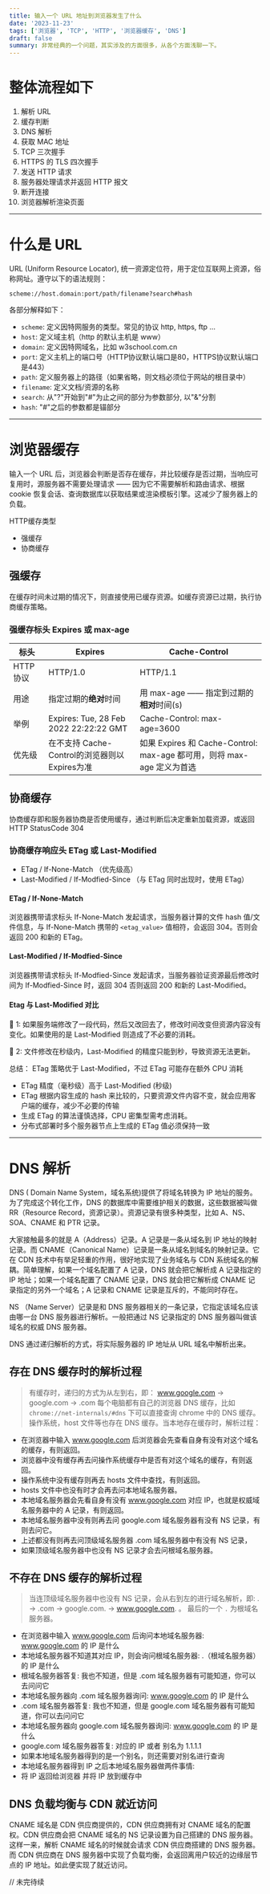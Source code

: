 ```yaml
---
title: 输入一个 URL 地址到浏览器发生了什么
date: '2023-11-23'
tags: ['浏览器', 'TCP', 'HTTP', '浏览器缓存', 'DNS']
draft: false
summary: 非常经典的一个问题，其实涉及的方面很多，从各个方面浅聊一下。
---
```


# 整体流程如下

1. 解析 URL
2. 缓存判断
3. DNS 解析
4. 获取 MAC 地址
5. TCP 三次握手
6. HTTPS 的 TLS 四次握手
7. 发送 HTTP 请求
8. 服务器处理请求并返回 HTTP 报文
9. 断开连接
10. 浏览器解析渲染页面

---

# 什么是 URL

URL (Uniform Resource Locator), 统一资源定位符，用于定位互联网上资源，俗称网址。遵守以下的语法规则：

`scheme://host.domain:port/path/filename?search#hash`

各部分解释如下：

- `scheme`: 定义因特网服务的类型。常见的协议 http, https, ftp ...
- `host`: 定义域主机（http 的默认主机是 www）
- `domain`: 定义因特网域名，比如 w3school.com.cn
- `port`: 定义主机上的端口号（HTTP协议默认端口是80，HTTPS协议默认端口是443）
- `path`: 定义服务器上的路径（如果省略，则文档必须位于网站的根目录中）
- `filename`: 定义文档/资源的名称
- `search`: 从"?"开始到"#"为止之间的部分为参数部分, 以"&"分割
- `hash`: "#"之后的参数都是锚部分

---

# 浏览器缓存

输入一个 URL 后，浏览器会判断是否存在缓存，并比较缓存是否过期，当响应可复用时，源服务器不需要处理请求 —— 因为它不需要解析和路由请求、根据 cookie 恢复会话、查询数据库以获取结果或渲染模板引擎。这减少了服务器上的负载。

HTTP缓存类型

- 强缓存
- 协商缓存

## 强缓存

在缓存时间未过期的情况下，则直接使用已缓存资源。如缓存资源已过期，执行协商缓存策略。

### 强缓存标头 Expires 或 max-age

| 标头      | Expires                                       | Cache-Control                                                          |
| --------- | --------------------------------------------- | ---------------------------------------------------------------------- |
| HTTP 协议 | HTTP/1.0                                      | HTTP/1.1                                                               |
| 用途      | 指定过期的**绝对**时间                        | 用 max-age —— 指定到过期的**相对**时间(s)                              |
| 举例      | Expires: Tue, 28 Feb 2022 22:22:22 GMT        | Cache-Control: max-age=3600                                            |
| 优先级    | 在不支持 Cache-Control的浏览器则以Expires为准 | 如果 Expires 和 Cache-Control: max-age 都可用，则将 max-age 定义为首选 |

## 协商缓存

协商缓存即和服务器协商是否使用缓存，通过判断后决定重新加载资源，或返回 HTTP StatusCode 304

### 协商缓存响应头 ETag 或 Last-Modified

- ETag / If-None-Match （优先级高）
- Last-Modified / If-Modfied-Since （与 ETag 同时出现时，使用 ETag）

#### ETag / If-None-Match

浏览器携带请求标头 If-None-Match 发起请求，当服务器计算的文件 hash 值/文件信息，与 If-None-Match 携带的 `<etag_value>` 值相符，会返回 304。否则会返回 200 和新的 ETag。

#### Last-Modified / If-Modfied-Since

浏览器携带请求标头 If-Modfied-Since 发起请求，当服务器验证资源最后修改时间为 If-Modfied-Since 时，返回 304 否则返回 200 和新的 Last-Modified。

#### Etag 与 Last-Modified 对比

🌰 1: 如果服务端修改了一段代码，然后又改回去了，修改时间改变但资源内容没有变化。如果使用的是 Last-Modified 则造成了不必要的消耗。

🌰 2: 文件修改在秒级内，Last-Modified 的精度只能到秒，导致资源无法更新。

总结： ETag 策略优于 Last-Modified，不过 ETag 可能存在额外 CPU 消耗

- ETag 精度（毫秒级）高于 Last-Modified (秒级)
- ETag 根据内容生成的 hash 来比较的，只要资源文件内容不变，就会应用客户端的缓存，减少不必要的传输
- 生成 ETag 的算法谨慎选择，CPU 密集型需考虑消耗。
- 分布式部署时多个服务器节点上生成的 ETag 值必须保持一致

---

# DNS 解析

DNS ( Domain Name System，域名系统)提供了将域名转换为 IP 地址的服务。为了完成这个转化工作，DNS 的数据库中需要维护相关的数据，这些数据被叫做 RR（Resource Record，资源记录）。资源记录有很多种类型，比如 A、NS、SOA、CNAME 和 PTR 记录。

大家接触最多的就是 A（Address）记录。A 记录是一条从域名到 IP 地址的映射记录。而 CNAME（Canonical Name）记录是一条从域名到域名的映射记录。它在 CDN 技术中有举足轻重的作用，很好地实现了业务域名与 CDN 系统域名的解耦。简单理解，如果一个域名配置了 A 记录，DNS 就会把它解析成 A 记录指定的 IP 地址；如果一个域名配置了 CNAME 记录，DNS 就会把它解析成 CNAME 记录指定的另外一个域名；A 记录和 CNAME 记录是互斥的，不能同时存在。

NS （Name Server）记录是和 DNS 服务器相关的一条记录，它指定该域名应该由哪一台 DNS 服务器进行解析。一般把通过 NS 记录指定的 DNS 服务器叫做该域名的权威 DNS 服务器。

DNS 通过递归解析的方式，将实际服务器的 IP 地址从 URL 域名中解析出来。

## 存在 DNS 缓存时的解析过程

> 有缓存时，递归的方式为从左到右，即： www.google.com -> google.com -> .com
> 每个电脑都有自己的浏览器 DNS 缓存，比如 `chrome://net-internals/#dns` 下可以直接查询 chrome 中的 DNS 缓存。操作系统，host 文件等也存在 DNS 缓存。当本地存在缓存时，解析过程：

- 在浏览器中输入 www.google.com 后浏览器会先查看自身有没有对这个域名的缓存，有则返回。
- 浏览器中没有缓存再去问操作系统缓存中是否有对这个域名的缓存，有则返回。
- 操作系统中没有缓存则再去 hosts 文件中查找，有则返回。
- hosts 文件中也没有时才会再去问本地域名服务器。
- 本地域名服务器会先看自身有没有 www.google.com 对应 IP，也就是权威域名服务器中的 A 记录，有则返回。
- 本地域名服务器中没有则再去问 google.com 域名服务器有没有 NS 记录，有则去问它。
- 上述都没有则再去问顶级域名服务器 .com 域名服务器中有没有 NS 记录，
- 如果顶级域名服务器中也没有 NS 记录才会去问根域名服务器。

## 不存在 DNS 缓存的解析过程

> 当连顶级域名服务器中也没有 NS 记录，会从右到左的进行域名解析，即: . -> .com -> google.com. -> www.google.com. 。 最后的一个 `.` 为根域名服务器。

- 在浏览器中输入 www.google.com 后询问本地域名服务器: www.google.com 的 IP 是什么
- 本地域名服务器不知道其对应 IP，则会询问根域名服务器: .（根域名服务器） 的 IP 是什么
- 根域名服务器答复: 我也不知道，但是 .com 域名服务器有可能知道，你可以去问问它
- 本地域名服务器向 .com 域名服务器询问: www.google.com 的 IP 是什么
- .com 域名服务器答复: 我也不知道，但是 google.com 域名服务器有可能知道，你可以去问问它
- 本地域名服务器向 google.com 域名服务器询问: www.google.com 的 IP 是什么
- google.com 域名服务器答复: 对应的 IP 或者 别名为 1.1.1.1
- 如果本地域名服务器得到的是一个别名，则还需要对别名进行查询
- 本地域名服务器得到 IP 之后本地域名服务器做两件事情:
- 将 IP 返回给浏览器 并将 IP 放到缓存中

## DNS 负载均衡与 CDN 就近访问

CNAME 域名是 CDN 供应商提供的，CDN 供应商拥有对 CNAME 域名的配置权。CDN 供应商会把 CNAME 域名的 NS 记录设置为自己搭建的 DNS 服务器。这样一来，解析 CNAME 域名的时候就会请求 CDN 供应商搭建的 DNS 服务器。而 CDN 供应商在 DNS 服务器中实现了负载均衡，会返回离用户较近的边缘层节点的 IP 地址。如此便实现了就近访问。


// 未完待续